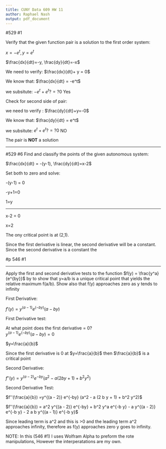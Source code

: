 ```yaml
---
title: CUNY Data 609 HW 11
author: Raphael Nash
output: pdf_document
---
```



#529 #1

Verify that the given function pair is a solution to the first order system:

$x=-e^t, y=e^t$

$\frac{dx}{dt}=-y, \frac{dy}{dt}=-x$


We need to verify: $\frac{dx}{dt}+ y = 0$

We know that:  $\frac{dx}{dt} = -e^t$

we subsitute:  $-e^t + e^t ?=? 0$ Yes 

Check for second side of pair:   

we need to verify : $\frac{dy}{dt}+y=-0$

We know that:  $\frac{dy}{dt} = e^t$

we subsitute:  $e^t + e^t ?=? 0$ NO

The pair is **NOT** a solution 

<hr>

#529 #6
Find and classify the points of the given autonomous system:  

$\frac{dx}{dt}  = -(y-1), \frac{dy}{dt}=x-2$

Set both to zero and solve:

-(y-1) = 0

-y+1=0

1=y

----

x-2 = 0

x=2 


The ony critical point is at (2,1).  


Since the first derivative is linear, the second derivative will be a constant.   Since the second derivative is a constant the 


#p 546 #1
<hr>

Apply the first and second derivative tests to the function $f(y) =  \frac{y^a}{e^{by}}$ by to show that y=a/b is a unique critical point that yields the relative maximum f(a/b). Show also that f(y) approaches zero as y tends to infinity 


First Derivative:

$f'(y) = y^{(a-1)} e^{(-b y)} (a - b y)$


First Derivative test:  

At what point does the first derivative = 0?  
$y^{(a-1)} e^{(-b y)} (a - b y) = 0$

$y=\frac{a}{b}$

Since the first derivative is 0 at $y=\frac{a}{b}$ then $\frac{a}{b}$ is a critical point


Second Derivative: 

$f''(y) = y^{(a - 2)} e^{-by} (a^2 - a (2 b y + 1) + b^2 y^2)$

Second Derivative Test:

$f''(\frac{a}{b}) =y^{(a - 2)} e^{-by} (a^2 - a (2 b y + 1) + b^2 y^2)$

$f''(\frac{a}{b}) = a^2 y^{(a - 2)} e^{-by} + b^2 y^a e^{-b y} - a y^{(a - 2)} e^{-b y} - 2 a b y^{(a - 1)} e^{-b y}$

Since leading term is a^2 and this is >0 and the leading term a^2 approaches infinity, therefore as f(y) approaches zero y goes to infinity.   

NOTE:  In this  (546 #1)  I uses Wolfram Alpha to preform the rote manipulations,  However the interperatations are my own.  










